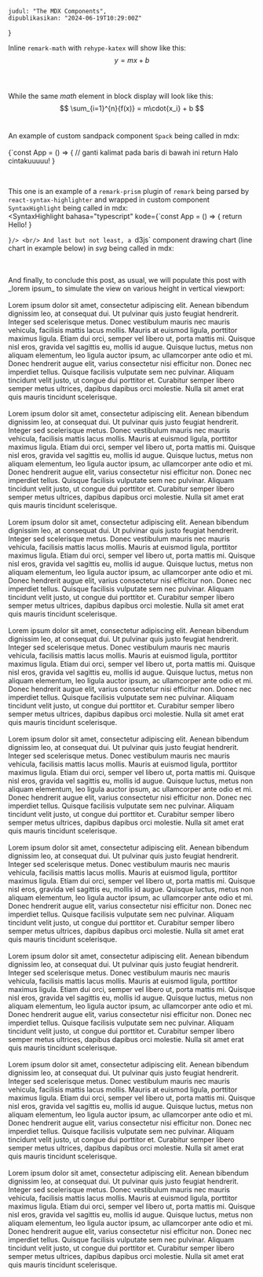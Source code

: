     judul: "The MDX Components",
    dipublikasikan: "2024-06-19T10:29:00Z"
}

Inline `remark-math` with `rehype-katex` will show like this: $$y = mx + b$$<br/>
<br/>

While the same _math_ element in block display will look like this:
$$
\sum_{i=1}^{n}{f(x)} = m\cdot{x_i} + b
$$
<br/>

An example of custom sandpack component `Spack` being called in mdx:<br/>
<br/>
<Spack namaFile="/App.tsx" template="react-ts" denganPreview>
{`const App = () => {
    // ganti kalimat pada baris di bawah ini
    return <span>Halo cintakuuuuu!</span>
}
      
</Spack>
<br/>

This one is an example of a `remark-prism` plugin of `remark` being parsed by 
`react-syntax-highlighter` and wrapped in custom component `SyntaxHighlight` being called in
mdx:
<br/>
<SyntaxHighlight bahasa="typescript" kode={`const App = () => {
    return <span>Hello!</span>
}

`}/>
<br/>
And last but not least, a `d3js` component drawing chart (line chart in example below) in
_svg_ being called in mdx:
<br/>
<center><DrawChart /></center><br/>
<br/>
And finally, to conclude this post, as usual, we will populate this post with _lorem ipsum_
to simulate the view on various height in vertical viewport:<br/>
<br/>
Lorem ipsum dolor sit amet, consectetur adipiscing elit. Aenean bibendum dignissim leo, at 
consequat dui. Ut pulvinar quis justo feugiat hendrerit. Integer sed scelerisque metus. Donec 
vestibulum mauris nec mauris vehicula, facilisis mattis lacus mollis. Mauris at euismod ligula, 
porttitor maximus ligula. Etiam dui orci, semper vel libero ut, porta mattis mi. Quisque nisl eros, 
gravida vel sagittis eu, mollis id augue. Quisque luctus, metus non aliquam elementum, leo ligula 
auctor ipsum, ac ullamcorper ante odio et mi. Donec hendrerit augue elit, varius consectetur nisi 
efficitur non. Donec nec imperdiet tellus. Quisque facilisis vulputate sem nec pulvinar. 
Aliquam tincidunt velit justo, ut congue dui porttitor et. Curabitur semper libero semper metus 
ultrices, dapibus dapibus orci molestie. Nulla sit amet erat quis mauris tincidunt scelerisque.<br/>
<br/>
Lorem ipsum dolor sit amet, consectetur adipiscing elit. Aenean bibendum dignissim leo, at 
consequat dui. Ut pulvinar quis justo feugiat hendrerit. Integer sed scelerisque metus. Donec 
vestibulum mauris nec mauris vehicula, facilisis mattis lacus mollis. Mauris at euismod ligula, 
porttitor maximus ligula. Etiam dui orci, semper vel libero ut, porta mattis mi. Quisque nisl eros, 
gravida vel sagittis eu, mollis id augue. Quisque luctus, metus non aliquam elementum, leo ligula 
auctor ipsum, ac ullamcorper ante odio et mi. Donec hendrerit augue elit, varius consectetur nisi 
efficitur non. Donec nec imperdiet tellus. Quisque facilisis vulputate sem nec pulvinar. 
Aliquam tincidunt velit justo, ut congue dui porttitor et. Curabitur semper libero semper metus 
ultrices, dapibus dapibus orci molestie. Nulla sit amet erat quis mauris tincidunt scelerisque.<br/>
<br/>
Lorem ipsum dolor sit amet, consectetur adipiscing elit. Aenean bibendum dignissim leo, at 
consequat dui. Ut pulvinar quis justo feugiat hendrerit. Integer sed scelerisque metus. Donec 
vestibulum mauris nec mauris vehicula, facilisis mattis lacus mollis. Mauris at euismod ligula, 
porttitor maximus ligula. Etiam dui orci, semper vel libero ut, porta mattis mi. Quisque nisl eros, 
gravida vel sagittis eu, mollis id augue. Quisque luctus, metus non aliquam elementum, leo ligula 
auctor ipsum, ac ullamcorper ante odio et mi. Donec hendrerit augue elit, varius consectetur nisi 
efficitur non. Donec nec imperdiet tellus. Quisque facilisis vulputate sem nec pulvinar. 
Aliquam tincidunt velit justo, ut congue dui porttitor et. Curabitur semper libero semper metus 
ultrices, dapibus dapibus orci molestie. Nulla sit amet erat quis mauris tincidunt scelerisque.<br/>
<br/>
Lorem ipsum dolor sit amet, consectetur adipiscing elit. Aenean bibendum dignissim leo, at 
consequat dui. Ut pulvinar quis justo feugiat hendrerit. Integer sed scelerisque metus. Donec 
vestibulum mauris nec mauris vehicula, facilisis mattis lacus mollis. Mauris at euismod ligula, 
porttitor maximus ligula. Etiam dui orci, semper vel libero ut, porta mattis mi. Quisque nisl eros, 
gravida vel sagittis eu, mollis id augue. Quisque luctus, metus non aliquam elementum, leo ligula 
auctor ipsum, ac ullamcorper ante odio et mi. Donec hendrerit augue elit, varius consectetur nisi 
efficitur non. Donec nec imperdiet tellus. Quisque facilisis vulputate sem nec pulvinar. 
Aliquam tincidunt velit justo, ut congue dui porttitor et. Curabitur semper libero semper metus 
ultrices, dapibus dapibus orci molestie. Nulla sit amet erat quis mauris tincidunt scelerisque.<br/>
<br/>
Lorem ipsum dolor sit amet, consectetur adipiscing elit. Aenean bibendum dignissim leo, at 
consequat dui. Ut pulvinar quis justo feugiat hendrerit. Integer sed scelerisque metus. Donec 
vestibulum mauris nec mauris vehicula, facilisis mattis lacus mollis. Mauris at euismod ligula, 
porttitor maximus ligula. Etiam dui orci, semper vel libero ut, porta mattis mi. Quisque nisl eros, 
gravida vel sagittis eu, mollis id augue. Quisque luctus, metus non aliquam elementum, leo ligula 
auctor ipsum, ac ullamcorper ante odio et mi. Donec hendrerit augue elit, varius consectetur nisi 
efficitur non. Donec nec imperdiet tellus. Quisque facilisis vulputate sem nec pulvinar. 
Aliquam tincidunt velit justo, ut congue dui porttitor et. Curabitur semper libero semper metus 
ultrices, dapibus dapibus orci molestie. Nulla sit amet erat quis mauris tincidunt scelerisque.<br/>
<br/>
Lorem ipsum dolor sit amet, consectetur adipiscing elit. Aenean bibendum dignissim leo, at 
consequat dui. Ut pulvinar quis justo feugiat hendrerit. Integer sed scelerisque metus. Donec 
vestibulum mauris nec mauris vehicula, facilisis mattis lacus mollis. Mauris at euismod ligula, 
porttitor maximus ligula. Etiam dui orci, semper vel libero ut, porta mattis mi. Quisque nisl eros, 
gravida vel sagittis eu, mollis id augue. Quisque luctus, metus non aliquam elementum, leo ligula 
auctor ipsum, ac ullamcorper ante odio et mi. Donec hendrerit augue elit, varius consectetur nisi 
efficitur non. Donec nec imperdiet tellus. Quisque facilisis vulputate sem nec pulvinar. 
Aliquam tincidunt velit justo, ut congue dui porttitor et. Curabitur semper libero semper metus 
ultrices, dapibus dapibus orci molestie. Nulla sit amet erat quis mauris tincidunt scelerisque.<br/>
<br/>
Lorem ipsum dolor sit amet, consectetur adipiscing elit. Aenean bibendum dignissim leo, at 
consequat dui. Ut pulvinar quis justo feugiat hendrerit. Integer sed scelerisque metus. Donec 
vestibulum mauris nec mauris vehicula, facilisis mattis lacus mollis. Mauris at euismod ligula, 
porttitor maximus ligula. Etiam dui orci, semper vel libero ut, porta mattis mi. Quisque nisl eros, 
gravida vel sagittis eu, mollis id augue. Quisque luctus, metus non aliquam elementum, leo ligula 
auctor ipsum, ac ullamcorper ante odio et mi. Donec hendrerit augue elit, varius consectetur nisi 
efficitur non. Donec nec imperdiet tellus. Quisque facilisis vulputate sem nec pulvinar. 
Aliquam tincidunt velit justo, ut congue dui porttitor et. Curabitur semper libero semper metus 
ultrices, dapibus dapibus orci molestie. Nulla sit amet erat quis mauris tincidunt scelerisque.<br/>
<br/>
Lorem ipsum dolor sit amet, consectetur adipiscing elit. Aenean bibendum dignissim leo, at 
consequat dui. Ut pulvinar quis justo feugiat hendrerit. Integer sed scelerisque metus. Donec 
vestibulum mauris nec mauris vehicula, facilisis mattis lacus mollis. Mauris at euismod ligula, 
porttitor maximus ligula. Etiam dui orci, semper vel libero ut, porta mattis mi. Quisque nisl eros, 
gravida vel sagittis eu, mollis id augue. Quisque luctus, metus non aliquam elementum, leo ligula 
auctor ipsum, ac ullamcorper ante odio et mi. Donec hendrerit augue elit, varius consectetur nisi 
efficitur non. Donec nec imperdiet tellus. Quisque facilisis vulputate sem nec pulvinar. 
Aliquam tincidunt velit justo, ut congue dui porttitor et. Curabitur semper libero semper metus 
ultrices, dapibus dapibus orci molestie. Nulla sit amet erat quis mauris tincidunt scelerisque.<br/>
<br/>
Lorem ipsum dolor sit amet, consectetur adipiscing elit. Aenean bibendum dignissim leo, at 
consequat dui. Ut pulvinar quis justo feugiat hendrerit. Integer sed scelerisque metus. Donec 
vestibulum mauris nec mauris vehicula, facilisis mattis lacus mollis. Mauris at euismod ligula, 
porttitor maximus ligula. Etiam dui orci, semper vel libero ut, porta mattis mi. Quisque nisl eros, 
gravida vel sagittis eu, mollis id augue. Quisque luctus, metus non aliquam elementum, leo ligula 
auctor ipsum, ac ullamcorper ante odio et mi. Donec hendrerit augue elit, varius consectetur nisi 
efficitur non. Donec nec imperdiet tellus. Quisque facilisis vulputate sem nec pulvinar. 
Aliquam tincidunt velit justo, ut congue dui porttitor et. Curabitur semper libero semper metus 
ultrices, dapibus dapibus orci molestie. Nulla sit amet erat quis mauris tincidunt scelerisque.<br/>
<br/>